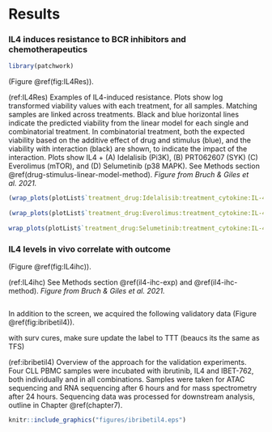 # Results {#chapter7}
### IL4 induces resistance to BCR inhibitors and chemotherapeutics {#IL4resistance}

```r
library(patchwork)

```

(Figure \@ref(fig:IL4Res)). 

(ref:IL4Res) Examples of IL4-induced resistance. Plots show log transformed viability values with each treatment, for all samples. Matching samples are linked across treatments. Black and blue horizontal lines indicate the predicted viability from the linear model for each single and combinatorial treatment. In combinatorial treatment, both the expected viability based on the additive effect of drug and stimulus (blue), and the viability with interaction (black) are shown, to indicate the impact of the interaction. Plots show IL4 + (A) Idelalisib (Pi3K), (B) PRT062607 (SYK) (C) Everolimus (mTOR), and (D) Selumetinib  (p38 MAPK). See Methods section \@ref(drug-stimulus-linear-model-method). _Figure from Bruch & Giles et al. 2021._

```r


(wrap_plots(plotList$`treatment_drug:Idelalisib:treatment_cytokine:IL-4`) + wrap_plots(plotList$`treatment_drug:PRT062607:treatment_cytokine:IL-4`)) /
  
(wrap_plots(plotList$`treatment_drug:Everolimus:treatment_cytokine:IL-4`) +
  
wrap_plots(plotList$`treatment_drug:Selumetinib:treatment_cytokine:IL-4`)) + plot_annotation(tag_levels = c("A"))

```

### IL4 levels in vivo correlate with outcome {#il4-ihc}
(Figure \@ref(fig:IL4ihc)). 

(ref:IL4ihc) See Methods section  \@ref(il4-ihc-exp) and \@ref(il4-ihc-method).  _Figure from Bruch & Giles et al. 2021._

```r



```

In addition to the screen, we acquired the following validatory data (Figure \@ref(fig:ibribetil4)). 

with surv cures, make sure update the label to TTT (beaucs its the same as TFS)

(ref:ibribetil4) Overview of the approach for the validation experiments. Four CLL PBMC samples were incubated with ibrutinib, IL4 and IBET-762, both individually and in all combinations. Samples were taken for ATAC sequencing and RNA sequencing after 6 hours and for mass spectrometry after 24 hours. Sequencing data was processed for downstream analysis, outline in Chapter \@ref(chapter7). 


```r

knitr::include_graphics("figures/ibribetil4.eps")

```

